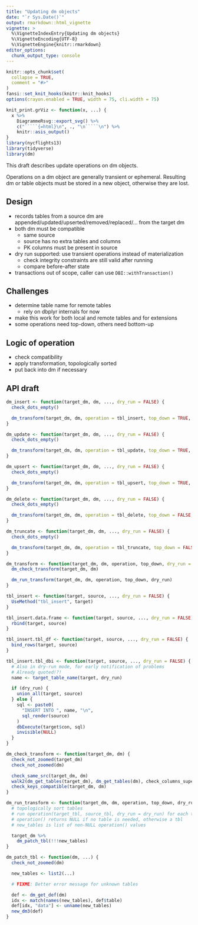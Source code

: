 ```yaml
---
title: "Updating dm objects"
date: "`r Sys.Date()`"
output: rmarkdown::html_vignette
vignette: >
  %\VignetteIndexEntry{Updating dm objects}
  %\VignetteEncoding{UTF-8}
  %\VignetteEngine{knitr::rmarkdown}
editor_options: 
  chunk_output_type: console
---
```


```r
knitr::opts_chunk$set(
  collapse = TRUE,
  comment = "#>"
)
fansi::set_knit_hooks(knitr::knit_hooks)
options(crayon.enabled = TRUE, width = 75, cli.width = 75)

knit_print.grViz <- function(x, ...) {
  x %>%
    DiagrammeRsvg::export_svg() %>%
    c("`````{=html}\n", ., "\n`````\n") %>%
    knitr::asis_output()
}
library(nycflights13)
library(tidyverse)
library(dm)
```

This draft describes update operations on dm objects.

Operations on a dm object are generally transient or ephemeral.
Resulting dm or table objects must be stored in a new object, otherwise they are lost.


## Design

- records tables from a source dm are appended/updated/upserted/removed/replaced/... from the target dm
- both dm must be compatible
    - same source
    - source has no extra tables and columns
    - PK columns must be present in source
- dry run supported: use transient operations instead of materialization
    - check integrity constraints are still valid after running
    - compare before-after state
- transactions out of scope, caller can use `DBI::withTransaction()`

## Challenges

- determine table name for remote tables
    - rely on dbplyr internals for now
- make this work for both local and remote tables and for extensions
- some operations need top-down, others need bottom-up

## Logic of operation

- check compatibility
- apply transformation, topologically sorted
- put back into dm if necessary


## API draft

```r
dm_insert <- function(target_dm, dm, ..., dry_run = FALSE) {
  check_dots_empty()

  dm_transform(target_dm, dm, operation = tbl_insert, top_down = TRUE, dry_run = dry_run)
}

dm_update <- function(target_dm, dm, ..., dry_run = FALSE) {
  check_dots_empty()

  dm_transform(target_dm, dm, operation = tbl_update, top_down = TRUE, dry_run = dry_run)
}

dm_upsert <- function(target_dm, dm, ..., dry_run = FALSE) {
  check_dots_empty()

  dm_transform(target_dm, dm, operation = tbl_upsert, top_down = TRUE, dry_run = dry_run)
}

dm_delete <- function(target_dm, dm, ..., dry_run = FALSE) {
  check_dots_empty()

  dm_transform(target_dm, dm, operation = tbl_delete, top_down = FALSE, dry_run = dry_run)
}

dm_truncate <- function(target_dm, dm, ..., dry_run = FALSE) {
  check_dots_empty()

  dm_transform(target_dm, dm, operation = tbl_truncate, top_down = FALSE, dry_run = dry_run)
}

dm_transform <- function(target_dm, dm, operation, top_down, dry_run = FALSE) {
  dm_check_transform(target_dm, dm)

  dm_run_transform(target_dm, dm, operation, top_down, dry_run)
}

tbl_insert <- function(target, source, ..., dry_run = FALSE) {
  UseMethod("tbl_insert", target)
}

tbl_insert.data.frame <- function(target, source, ..., dry_run = FALSE) {
  rbind(target, source)
}

tbl_insert.tbl_df <- function(target, source, ..., dry_run = FALSE) {
  bind_rows(target, source)
}

tbl_insert.tbl_dbi <- function(target, source, ..., dry_run = FALSE) {
  # Also in dry-run mode, for early notification of problems
  # Already quoted!?!
  name <- target_table_name(target, dry_run)

  if (dry_run) {
    union_all(target, source)
  } else {
    sql <- paste0(
      "INSERT INTO ", name, "\n",
      sql_render(source)
    )
    dbExecute(target$con, sql)
    invisible(NULL)
  }
}

dm_check_transform <- function(target_dm, dm) {
  check_not_zoomed(target_dm)
  check_not_zoomed(dm)

  check_same_src(target_dm, dm)
  walk2(dm_get_tables(target_dm), dm_get_tables(dm), check_columns_superset)
  check_keys_compatible(target_dm, dm)
}

dm_run_transform <- function(target_dm, dm, operation, top_down, dry_run) {
  # topologically sort tables
  # run operation(target_tbl, source_tbl, dry_run = dry_run) for each table
  # operation() returns NULL if no table is needed, otherwise a tbl
  # new_tables is list of non-NULL operation() values

  target_dm %>%
    dm_patch_tbl(!!!new_tables)
}

dm_patch_tbl <- function(dm, ...) {
  check_not_zoomed(dm)

  new_tables <- list2(...)

  # FIXME: Better error message for unknown tables

  def <- dm_get_def(dm)
  idx <- match(names(new_tables), def$table)
  def[idx, "data"] <- unname(new_tables)
  new_dm3(def)
}
```
